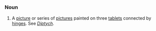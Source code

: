 =={{En}}==
===Noun===
# A [[picture]] or series of [[picture]]s painted on three [[tablet]]s connected by [[hinge]]s. See ''[[Diptych]]''.